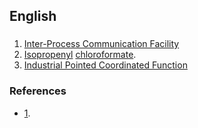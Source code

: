 ==English==

==={{initialism-old|en}}===
{{head|en}}

# [[Inter-Process Communication Facility]]
# [[isopropenyl|Isopropenyl]] [[chloroformate]].
# [[Industrial Pointed Coordinated Function]]

===References===
* [http://www.embedded.com/columns/technicalinsights/175007215?_requestid=6085].